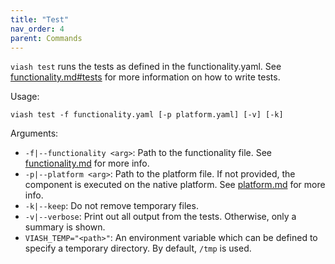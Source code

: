 ```yaml
---
title: "Test"
nav_order: 4
parent: Commands
---
```


`viash test` runs the tests as defined in the functionality.yaml. See 
[functionality.md#tests](functionality.md#tests) for more information on how to
write tests.

Usage:
```
viash test -f functionality.yaml [-p platform.yaml] [-v] [-k]
```

Arguments:

* `-f|--functionality <arg>`: Path to the functionality file. See [functionality.md](functionality.md) for more info.
* `-p|--platform <arg>`: Path to the platform file. If not provided, the component is executed on the native platform. See [platform.md](platform.md) for more info.
* `-k|--keep`: Do not remove temporary files.
* `-v|--verbose`: Print out all output from the tests. Otherwise, only a summary is shown.
* `VIASH_TEMP="<path>"`: An environment variable which can be defined to specify a temporary directory. By default, `/tmp` is used.
  
